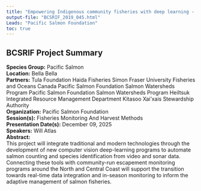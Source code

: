 ```yaml
---
title: "Empowering Indigenous community fisheries with deep learning - computer vision for adaptive management of terminal salmon fisheries"
output-file: "BCSRIF_2019_045.html"
Leads: "Pacific Salmon Foundation"
toc: true
---
```


## BCSRIF Project Summary

**Species Group:** Pacific Salmon  
**Location:** Bella Bella  
**Partners:** Tula Foundation 
Haida Fisheries 
Simon Fraser University
Fisheries and Oceans Canada 
Pacific Salmon Foundation Salmon Watersheds Program
Pacific Salmon Foundation Salmon Watersheds Program
Heiltsuk Integrated Resource Management Department
Kitasoo Xai'xais Stewardship Authority  
**Organization:** Pacific Salmon Foundation  
**Session(s):** Fisheries Monitoring And Harvest Methods  
**Presentation Date(s):** December 09, 2025  
**Speakers:** Will Atlas  
**Abstract:**  
This project will integrate traditional and modern technologies through the development of new computer vision deep-learning programs to automate salmon counting and species identification from video and sonar data. Connecting these tools with community-run escapement monitoring programs around the North and Central Coast will support the transition towards real-time data integration and in-season monitoring to inform the adaptive management of salmon fisheries.   

